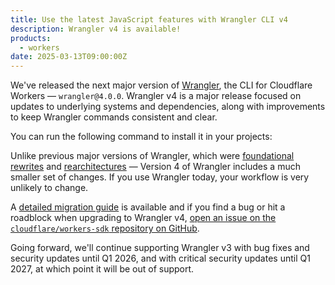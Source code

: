 ```yaml
---
title: Use the latest JavaScript features with Wrangler CLI v4
description: Wrangler v4 is available!
products:
  - workers
date: 2025-03-13T09:00:00Z
---
```



We've released the next major version of [Wrangler](/workers/wrangler/), the CLI for Cloudflare Workers — `wrangler@4.0.0`. Wrangler v4 is a major release focused on updates to underlying systems and dependencies, along with improvements to keep Wrangler commands consistent and clear.

You can run the following command to install it in your projects:

<PackageManagers pkg="wrangler@latest" />

Unlike previous major versions of Wrangler, which were [foundational rewrites](https://blog.cloudflare.com/wrangler-v2-beta/) and [rearchitectures](https://blog.cloudflare.com/wrangler3/) — Version 4 of Wrangler includes a much smaller set of changes. If you use Wrangler today, your workflow is very unlikely to change.

A [detailed migration guide](/workers/wrangler/migration/update-v3-to-v4) is available and if you find a bug or hit a roadblock when upgrading to Wrangler v4, [open an issue on the `cloudflare/workers-sdk` repository on GitHub](https://github.com/cloudflare/workers-sdk/issues/new?template=bug-template.yaml).

Going forward, we'll continue supporting Wrangler v3 with bug fixes and security updates until Q1 2026, and with critical security updates until Q1 2027, at which point it will be out of support.
